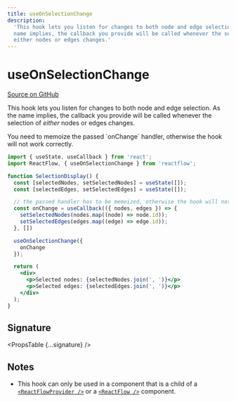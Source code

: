 ```yaml
---
title: useOnSelectionChange
description:
  'This hook lets you listen for changes to both node and edge selection. As the
  name implies, the callback you provide will be called whenever the selection of
  either nodes or edges changes.'
---
```



# useOnSelectionChange

[Source on GitHub](https://github.com/xyflow/xyflow/blob/v11/packages/core/src/hooks/useOnSelectionChange.ts/#L10)

This hook lets you listen for changes to both node and edge selection. As the
name implies, the callback you provide will be called whenever the selection of
_either_ nodes or edges changes.

<Callout type="info">
  You need to memoize the passed `onChange` handler, otherwise the hook will not
  work correctly.
</Callout>

```jsx
import { useState, useCallback } from 'react';
import ReactFlow, { useOnSelectionChange } from 'reactflow';

function SelectionDisplay() {
  const [selectedNodes, setSelectedNodes] = useState([]);
  const [selectedEdges, setSelectedEdges] = useState([]);

  // the passed handler has to be memoized, otherwise the hook will not work correctly
  const onChange = useCallback(({ nodes, edges }) => {
    setSelectedNodes(nodes.map((node) => node.id));
    setSelectedEdges(edges.map((edge) => edge.id));
  }, [])

  useOnSelectionChange({
    onChange
  });

  return (
    <div>
      <p>Selected nodes: {selectedNodes.join(', ')}</p>
      <p>Selected edges: {selectedEdges.join(', ')}</p>
    </div>
  );
}
```

## Signature

<PropsTable {...signature} />

## Notes

- This hook can only be used in a component that is a child of a
  [`<ReactFlowProvider />`](/api-reference/react-flow-provider) or a
  [`<ReactFlow />`](/api-reference/react-flow) component.
